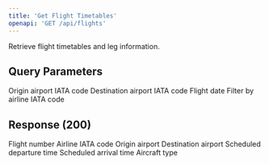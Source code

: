 ```yaml
---
title: 'Get Flight Timetables'
openapi: 'GET /api/flights'
---
```


Retrieve flight timetables and leg information.

## Query Parameters

<ParamField query="origin" type="string" required>
  Origin airport IATA code
</ParamField>

<ParamField query="destination" type="string" required>
  Destination airport IATA code
</ParamField>

<ParamField query="date" type="string" format="date" required>
  Flight date
</ParamField>

<ParamField query="airline" type="string">
  Filter by airline IATA code
</ParamField>

## Response (200)

<ParamField status="200" type="array">
  <ParamField name="flight_number" type="string">
    Flight number
  </ParamField>
  <ParamField name="airline" type="string">
    Airline IATA code
  </ParamField>
  <ParamField name="origin" type="string">
    Origin airport
  </ParamField>
  <ParamField name="destination" type="string">
    Destination airport
  </ParamField>
  <ParamField name="departure_time" type="string" format="date-time">
    Scheduled departure time
  </ParamField>
  <ParamField name="arrival_time" type="string" format="date-time">
    Scheduled arrival time
  </ParamField>
  <ParamField name="aircraft_type" type="string">
    Aircraft type
  </ParamField>
</ParamField>
